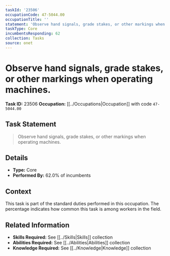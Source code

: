 ```yaml
---
taskId: '23506'
occupationCode: 47-5044.00
occupationTitle: ''
statement: 'Observe hand signals, grade stakes, or other markings when operating machines.'
taskType: Core
incumbentsResponding: 62
collection: Tasks
source: onet
---
```

# Observe hand signals, grade stakes, or other markings when operating machines.

**Task ID:** 23506
**Occupation:** [[../Occupations|Occupation]] with code `47-5044.00`

## Task Statement

> Observe hand signals, grade stakes, or other markings when operating machines.

## Details

- **Type:** Core
- **Performed By:** 62.0% of incumbents

## Context

This task is part of the standard duties performed in this occupation. The percentage indicates how common this task is among workers in the field.

## Related Information

- **Skills Required:** See [[../Skills|Skills]] collection
- **Abilities Required:** See [[../Abilities|Abilities]] collection
- **Knowledge Required:** See [[../Knowledge|Knowledge]] collection
